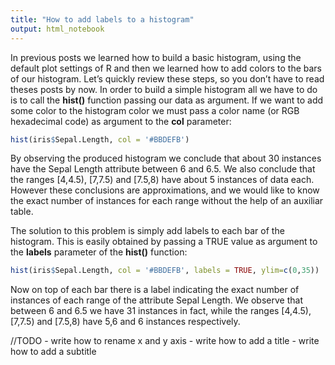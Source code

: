 ```yaml
---
title: "How to add labels to a histogram"
output: html_notebook
---
```


In previous posts we learned how to build a basic histogram, using the default
plot settings of R and then we learned how to add colors to the bars of our
histogram. Let's quickly review these steps, so you don't have to read theses 
posts by now. In order to build a simple histogram all we have to do is to call
the **hist()** function passing our data as argument. If we want to add some
color to the histogram color we must pass a color name (or RGB
hexadecimal code) as argument to the **col** parameter:

```R
hist(iris$Sepal.Length, col = '#BBDEFB')
```

By observing the produced histogram we conclude that about 30 instances have
the Sepal Length attribute between 6 and 6.5. We also conclude that the ranges
[4,4.5), [7,7.5) and [7.5,8) have about 5 instances of data each. However these
conclusions are approximations, and we would like to know the exact number of 
instances for each range without the help of an auxiliar table.

The solution to this problem is simply add labels to each bar of the histogram. 
This is easily obtained by passing a TRUE value as argument to the **labels**
parameter of the **hist()** function:

```R
hist(iris$Sepal.Length, col = '#BBDEFB', labels = TRUE, ylim=c(0,35))
```

Now on top of each bar there is a label indicating the exact number of instances
of each range of the attribute Sepal Length. We observe that between 6 and 6.5 
we have 31 instances in fact, while the ranges [4,4.5), [7,7.5) and [7.5,8) have 
5,6 and 6 instances respectively.

//TODO
- write how to rename x and y axis
- write how to add a title
- write how to add a subtitle